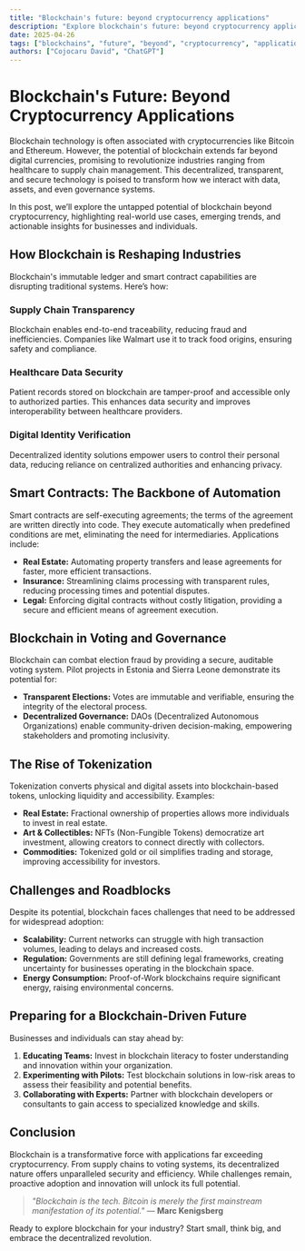 ```yaml
---
title: "Blockchain's future: beyond cryptocurrency applications"
description: "Explore blockchain's future: beyond cryptocurrency applications in this detailed guide, offering insights, strategies, and practical tips to enhance your understanding and application of the topic."
date: 2025-04-26
tags: ["blockchains", "future", "beyond", "cryptocurrency", "applications"]
authors: ["Cojocaru David", "ChatGPT"]
---
```


# Blockchain's Future: Beyond Cryptocurrency Applications

Blockchain technology is often associated with cryptocurrencies like Bitcoin and Ethereum. However, the potential of blockchain extends far beyond digital currencies, promising to revolutionize industries ranging from healthcare to supply chain management. This decentralized, transparent, and secure technology is poised to transform how we interact with data, assets, and even governance systems.

In this post, we’ll explore the untapped potential of blockchain beyond cryptocurrency, highlighting real-world use cases, emerging trends, and actionable insights for businesses and individuals.

## How Blockchain is Reshaping Industries

Blockchain's immutable ledger and smart contract capabilities are disrupting traditional systems. Here’s how:

### Supply Chain Transparency

Blockchain enables end-to-end traceability, reducing fraud and inefficiencies. Companies like Walmart use it to track food origins, ensuring safety and compliance.

### Healthcare Data Security

Patient records stored on blockchain are tamper-proof and accessible only to authorized parties. This enhances data security and improves interoperability between healthcare providers.

### Digital Identity Verification

Decentralized identity solutions empower users to control their personal data, reducing reliance on centralized authorities and enhancing privacy.

## Smart Contracts: The Backbone of Automation

Smart contracts are self-executing agreements; the terms of the agreement are written directly into code. They execute automatically when predefined conditions are met, eliminating the need for intermediaries. Applications include:

*   **Real Estate:** Automating property transfers and lease agreements for faster, more efficient transactions.
*   **Insurance:** Streamlining claims processing with transparent rules, reducing processing times and potential disputes.
*   **Legal:** Enforcing digital contracts without costly litigation, providing a secure and efficient means of agreement execution.

## Blockchain in Voting and Governance

Blockchain can combat election fraud by providing a secure, auditable voting system. Pilot projects in Estonia and Sierra Leone demonstrate its potential for:

*   **Transparent Elections:** Votes are immutable and verifiable, ensuring the integrity of the electoral process.
*   **Decentralized Governance:** DAOs (Decentralized Autonomous Organizations) enable community-driven decision-making, empowering stakeholders and promoting inclusivity.

## The Rise of Tokenization

Tokenization converts physical and digital assets into blockchain-based tokens, unlocking liquidity and accessibility. Examples:

*   **Real Estate:** Fractional ownership of properties allows more individuals to invest in real estate.
*   **Art & Collectibles:** NFTs (Non-Fungible Tokens) democratize art investment, allowing creators to connect directly with collectors.
*   **Commodities:** Tokenized gold or oil simplifies trading and storage, improving accessibility for investors.

## Challenges and Roadblocks

Despite its potential, blockchain faces challenges that need to be addressed for widespread adoption:

*   **Scalability:** Current networks can struggle with high transaction volumes, leading to delays and increased costs.
*   **Regulation:** Governments are still defining legal frameworks, creating uncertainty for businesses operating in the blockchain space.
*   **Energy Consumption:** Proof-of-Work blockchains require significant energy, raising environmental concerns.

## Preparing for a Blockchain-Driven Future

Businesses and individuals can stay ahead by:

1.  **Educating Teams:** Invest in blockchain literacy to foster understanding and innovation within your organization.
2.  **Experimenting with Pilots:** Test blockchain solutions in low-risk areas to assess their feasibility and potential benefits.
3.  **Collaborating with Experts:** Partner with blockchain developers or consultants to gain access to specialized knowledge and skills.

## Conclusion

Blockchain is a transformative force with applications far exceeding cryptocurrency. From supply chains to voting systems, its decentralized nature offers unparalleled security and efficiency. While challenges remain, proactive adoption and innovation will unlock its full potential.

> *"Blockchain is the tech. Bitcoin is merely the first mainstream manifestation of its potential."* — **Marc Kenigsberg**

Ready to explore blockchain for your industry? Start small, think big, and embrace the decentralized revolution.
